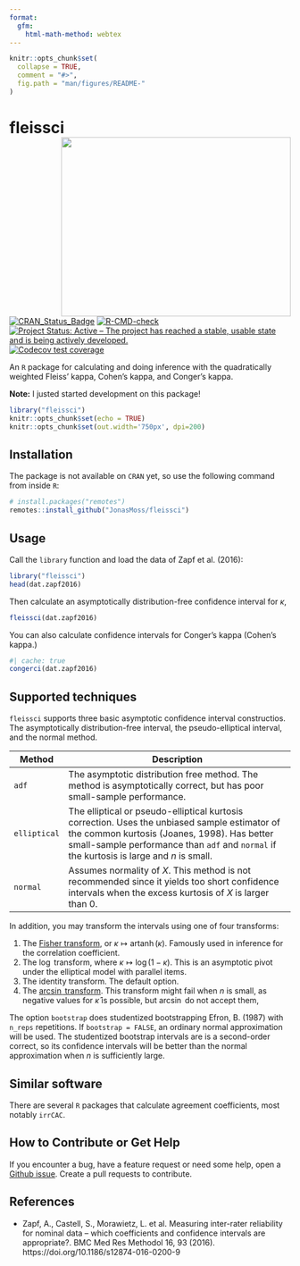 ```yaml
---
format:
  gfm:
    html-math-method: webtex
---
```


```r
knitr::opts_chunk$set(
  collapse = TRUE,
  comment = "#>",
  fig.path = "man/figures/README-"
)
```

# fleissci <img src="man/figures/logo.png" align="right" width="411" height="321"/>

[![CRAN_Status_Badge](https://www.r-pkg.org/badges/version/fleissci)](https://cran.r-project.org/package=fleissci) [![R-CMD-check](https://github.com/JonasMoss/fleissci/actions/workflows/R-CMD-check.yaml/badge.svg)](https://github.com/JonasMoss/fleissci/actions/workflows/R-CMD-check.yaml) [![Project Status: Active -- The project has reached a stable, usable state and is being actively developed.](https://www.repostatus.org/badges/latest/active.svg)](https://www.repostatus.org/#active) [![Codecov test coverage](https://codecov.io/gh/JonasMoss/fleissci/branch/main/graph/badge.svg)](https://app.codecov.io/gh/JonasMoss/fleissci?branch=main)

An `R` package for calculating and doing inference with the quadratically weighted Fleiss' kappa, Cohen's kappa, and Conger's kappa.

**Note:** I justed started development on this package!

```r
library("fleissci")
knitr::opts_chunk$set(echo = TRUE)
knitr::opts_chunk$set(out.width='750px', dpi=200)
```

## Installation

The package is not available on `CRAN` yet, so use the following command from inside `R`:

```r
# install.packages("remotes")
remotes::install_github("JonasMoss/fleissci")
```

## Usage

Call the `library` function and load the data of Zapf et al. (2016):

```r
library("fleissci")
head(dat.zapf2016)
```

Then calculate an asymptotically distribution-free confidence interval for $\kappa$,

```r
fleissci(dat.zapf2016)
```

You can also calculate confidence intervals for Conger's kappa (Cohen's kappa.)

```r
#| cache: true
congerci(dat.zapf2016)
```

## Supported techniques

`fleissci` supports three basic asymptotic confidence interval constructios. The asymptotically distribution-free interval, the pseudo-elliptical interval, and the normal method.

| Method       | Description                                                                                                                                                                                                                                                      |
|------------|------------------------------------------------------------|
| `adf`        | The asymptotic distribution free method. The method is asymptotically correct, but has poor small-sample performance.                                                                                                           |
| `elliptical` | The elliptical or pseudo-elliptical kurtosis correction. Uses the unbiased sample estimator of the common kurtosis (Joanes, 1998). Has better small-sample performance than `adf` and `normal` if the kurtosis is large and $n$ is small. |
| `normal`     | Assumes normality of $X$. This method is not recommended since it yields too short confidence intervals when the excess kurtosis of $X$ is larger than $0$.                                                                               |

In addition, you may transform the intervals using one of four transforms:

1.  The [Fisher transform](https://en.wikipedia.org/wiki/Fisher_transformation), or $\kappa\mapsto \operatorname{artanh}(\kappa)$. Famously used in inference for the correlation coefficient.
2.  The $\log$ transform, where $\kappa \mapsto \log(1-\kappa)$. This is an asymptotic pivot under the elliptical model with parallel items.
3.  The identity transform. The default option.
4.  The [$\arcsin$ transform](https://en.wikipedia.org/wiki/Inverse_trigonometric_functions). This transform might fail when $n$ is small, as negative values for $\hat{\kappa}$ is possible, but $\arcsin$ do not accept them,

The option `bootstrap` does studentized bootstrapping Efron, B. (1987) with `n_reps` repetitions. If `bootstrap = FALSE`, an ordinary normal approximation will be used. The studentized bootstrap intervals are is a second-order correct, so its confidence intervals will be better than the normal approximation when $n$ is sufficiently large.

## Similar software
There are several `R` packages that calculate agreement coefficients, most notably `irrCAC`.

## How to Contribute or Get Help

If you encounter a bug, have a feature request or need some help, open a [Github issue](https://github.com/JonasMoss/fleissci/issues). Create a pull requests to contribute.

## References
- Zapf, A., Castell, S., Morawietz, L. et al. Measuring inter-rater
reliability for nominal data – which coefficients and confidence
intervals are appropriate?. BMC Med Res Methodol 16, 93 (2016). https://doi.org/10.1186/s12874-016-0200-9

